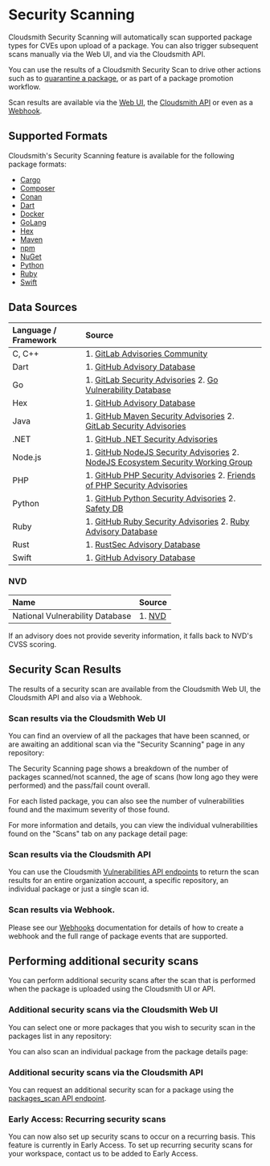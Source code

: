 
# Security Scanning

Cloudsmith Security Scanning will automatically scan supported package types for CVEs upon upload of a package. You can also trigger subsequent scans manually via the Web UI, and via the Cloudsmith API. 

You can use the results of a Cloudsmith Security Scan to drive other actions such as to [quarantine a package](/artifacts/package-quarantine), or as part of a package promotion workflow. 

Scan results are available via the [Web UI](/policies-and-security/security-scanning#scan-results-via-the-cloudsmith-web-ui), the [Cloudsmith API](/api/vulnerabilities/read) or even as a [Webhook](/observability-and-logging/webhooks).

## Supported Formats

Cloudsmith's Security Scanning feature is available for the following package formats:

- [Cargo](/package-formats/cargo-registry) 
- [Composer](/package-formats/composer-repository) 
- [Conan](/package-formats/conan-repository)
- [Dart](/package-formats/dart-repository)
- [Docker](/package-formats/docker-registry) 
- [GoLang](/package-formats/go-registry)
- [Hex](/package-formats/hex-repository)
- [Maven](/package-formats/maven-repository)
- [npm](/package-formats/npm-registry) 
- [NuGet](/package-formats/nuget-feed) 
- [Python](/package-formats/python-repository) 
- [Ruby](/package-formats/ruby-repository) 
- [Swift](/package-formats/swift-registry)

## Data Sources

| Language / Framework | Source                                                                                                                                                                                     |
| :------------------- | :----------------------------------------------------------------------------------------------------------------------------------------------------------------------------------------- |
| C, C++               | 1. [GitLab Advisories Community](https://gitlab.com/gitlab-org/advisories-community)                                                                                                       |
| Dart                 | 1. [GitHub Advisory Database](https://github.com/advisories?query=ecosystem%3Apub)                                                                                                         |
| Go                   | 1. [GitLab Security Advisories](https://gitlab.com/gitlab-org/advisories-community) 2. [Go Vulnerability Database](https://pkg.go.dev/vuln/)                                               |
| Hex                  | 1. [GitHub Advisory Database](https://github.com/advisories?query=ecosystem%3Aerlang)                                                                                                      |
| Java                 | 1. [GitHub Maven Security Advisories](https://github.com/advisories?query=ecosystem%3Amaven) 2. [GitLab Security Advisories](https://gitlab.com/gitlab-org/advisories-community)           |
| .NET                 | 1. [GitHub .NET Security Advisories](https://github.com/advisories?query=ecosystem%3Anuget)                                                                                                |
| Node.js              | 1. [GitHub NodeJS Security Advisories](https://github.com/advisories?query=ecosystem%3Anpm) 2. [NodeJS Ecosystem Security Working Group](https://github.com/nodejs/security-wg)            |
| PHP                  | 1. [GitHub PHP Security Advisories](https://github.com/advisories?query=ecosystem%3Acomposer) 2. [Friends of PHP Security Advisories](https://github.com/FriendsOfPHP/security-advisories) |
| Python               | 1. [GitHub Python Security Advisories](https://github.com/advisories?query=ecosystem%3Apip) 2. [Safety DB](https://github.com/pyupio/safety-db)                                            |
| Ruby                 | 1. [GitHub Ruby Security Advisories](https://github.com/advisories?query=ecosystem%3Arubygems) 2. [Ruby Advisory Database](https://github.com/rubysec/ruby-advisory-db)                    |
| Rust                 | 1. [RustSec Advisory Database](https://github.com/RustSec/advisory-db)                                                                                                                     |
| Swift                | 1. [GitHub Advisory Database](https://github.com/advisories?query=ecosystem%3Aswift)                                                                                                       |

### NVD

| Name                            | Source                          |
| :------------------------------ | :------------------------------ |
| National Vulnerability Database | 1. [NVD](https://nvd.nist.gov/) |

If an advisory does not provide severity information, it falls back to NVD's CVSS scoring.

## Security Scan Results

The results of a security scan are available from the Cloudsmith Web UI, the Cloudsmith API and also via a Webhook. 

### Scan results via the Cloudsmith Web UI

You can find an overview of all the packages that have been scanned, or are awaiting an additional scan via the "Security Scanning" page in any repository: 

<BlockImage src={imgec90d62_Screenshot_2022_09_01_at_14_11_13} alt=""></BlockImage>

The Security Scanning page shows a breakdown of the number of packages scanned/not scanned, the age of scans (how long ago they were performed) and the pass/fail count overall. 

For each listed package, you can also see the number of vulnerabilities found and the maximum severity of those found. 

For more information and details, you can view the individual vulnerabilities found on the "Scans" tab on any package detail page: 

<BlockImage src={img40fd4c3_Screenshot_2022_09_01_at_14_21_34} alt=""></BlockImage>

### Scan results via the Cloudsmith API

You can use the Cloudsmith [Vulnerabilities API endpoints](/api/vulnerabilities/namespace/list) to return the scan results for an entire organization account, a specific repository, an individual package or just a single scan id. 

### Scan results via Webhook.

Please see our [Webhooks](/observability-and-logging/webhooks) documentation for details of how to create a webhook and the full range of package events that are supported. 

## Performing additional security scans

You can perform additional security scans after the scan that is performed when the package is uploaded using the Cloudsmith UI or API. 

### Additional security scans via the Cloudsmith Web UI

You can select one or more packages that you wish to security scan in the packages list in any repository:

<BlockImage src={imgb5651a5_Screenshot_2022_09_01_at_14_02_51} alt=""></BlockImage>

You can also scan an individual package from the package details page: 

<BlockImage src={img783596c_Screenshot_2022_09_01_at_14_03_52} alt=""></BlockImage>

### Additional security scans via the Cloudsmith API

You can request an additional security scan for a package using the [packages_scan API endpoint](/api/packages/scan).

### Early Access: Recurring security scans

You can now also set up security scans to occur on a recurring basis. This feature is currently in Early Access. To set up recurring security scans for your workspace, contact us to be added to Early Access.
